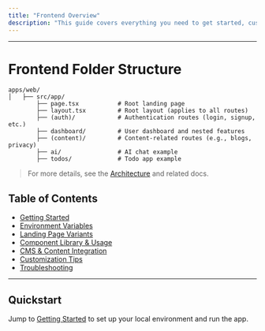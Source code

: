 ```yaml
---
title: "Frontend Overview"
description: "This guide covers everything you need to get started, customize, and extend the `@/web` app, including setup, environment configuration, component usage, landing page variants, and CMS/content integration."
---
```



---

# Frontend Folder Structure

```
apps/web/
│   ├── src/app/
        ├── page.tsx           # Root landing page
        ├── layout.tsx         # Root layout (applies to all routes)
        ├── (auth)/            # Authentication routes (login, signup, etc.)
        ├── dashboard/         # User dashboard and nested features
        ├── (content)/         # Content-related routes (e.g., blogs, privacy)
        ├── ai/                # AI chat example
        ├── todos/             # Todo app example

```
> For more details, see the [Architecture](/structure/architecture) and related docs. 

## Table of Contents

- [Getting Started](/frontend/getting-started)
- [Environment Variables](/frontend/environment)
- [Landing Page Variants](/frontend/landing-pages)
- [Component Library & Usage](/frontend/components)
- [CMS & Content Integration](/frontend/cms-integration)
- [Customization Tips](/frontend/customization)
- [Troubleshooting](/frontend/troubleshooting)

---

## Quickstart

Jump to [Getting Started](/frontend/getting-started) to set up your local environment and run the app.